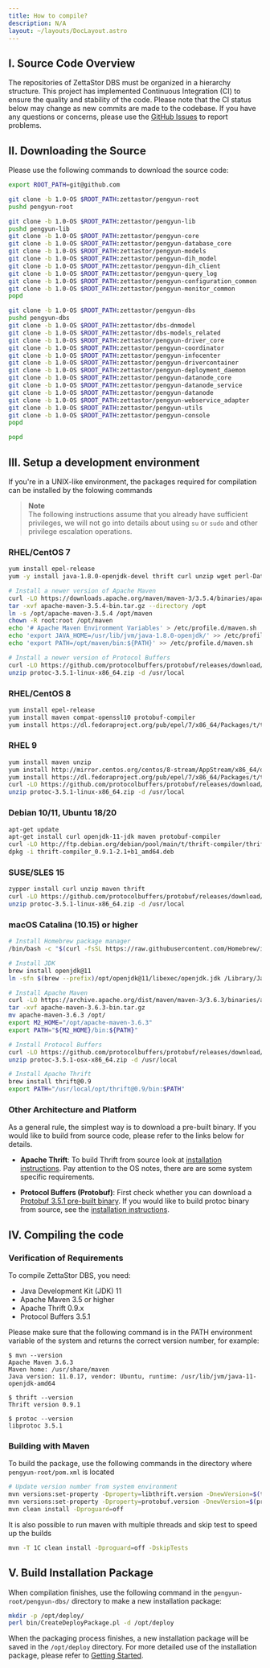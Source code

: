 ```yaml
---
title: How to compile?
description: N/A
layout: ~/layouts/DocLayout.astro
---
```


## I. Source Code Overview
The repositories of ZettaStor DBS must be organized in a hierarchy structure. This project has implemented Continuous Integration (CI) to ensure the quality and stability of the code. Please note that the CI status below may change as new commits are made to the codebase. If you have any questions or concerns, please use the [GitHub Issues](https://github.com/zettastor/dbs/issues) to report problems.
<Diagram3 />

## II. Downloading the Source

Please use the following commands to download the source code:
```bash
export ROOT_PATH=git@github.com

git clone -b 1.0-OS $ROOT_PATH:zettastor/pengyun-root
pushd pengyun-root

git clone -b 1.0-OS $ROOT_PATH:zettastor/pengyun-lib
pushd pengyun-lib
git clone -b 1.0-OS $ROOT_PATH:zettastor/pengyun-core
git clone -b 1.0-OS $ROOT_PATH:zettastor/pengyun-database_core
git clone -b 1.0-OS $ROOT_PATH:zettastor/pengyun-models
git clone -b 1.0-OS $ROOT_PATH:zettastor/pengyun-dih_model
git clone -b 1.0-OS $ROOT_PATH:zettastor/pengyun-dih_client
git clone -b 1.0-OS $ROOT_PATH:zettastor/pengyun-query_log
git clone -b 1.0-OS $ROOT_PATH:zettastor/pengyun-configuration_common
git clone -b 1.0-OS $ROOT_PATH:zettastor/pengyun-monitor_common
popd

git clone -b 1.0-OS $ROOT_PATH:zettastor/pengyun-dbs
pushd pengyun-dbs
git clone -b 1.0-OS $ROOT_PATH:zettastor/dbs-dnmodel
git clone -b 1.0-OS $ROOT_PATH:zettastor/dbs-models_related
git clone -b 1.0-OS $ROOT_PATH:zettastor/pengyun-driver_core
git clone -b 1.0-OS $ROOT_PATH:zettastor/pengyun-coordinator
git clone -b 1.0-OS $ROOT_PATH:zettastor/pengyun-infocenter
git clone -b 1.0-OS $ROOT_PATH:zettastor/pengyun-drivercontainer
git clone -b 1.0-OS $ROOT_PATH:zettastor/pengyun-deployment_daemon
git clone -b 1.0-OS $ROOT_PATH:zettastor/pengyun-datanode_core
git clone -b 1.0-OS $ROOT_PATH:zettastor/pengyun-datanode_service
git clone -b 1.0-OS $ROOT_PATH:zettastor/pengyun-datanode
git clone -b 1.0-OS $ROOT_PATH:zettastor/pengyun-webservice_adapter
git clone -b 1.0-OS $ROOT_PATH:zettastor/pengyun-utils
git clone -b 1.0-OS $ROOT_PATH:zettastor/pengyun-console
popd

popd
```

## III. Setup a development environment

If you're in a UNIX-like environment, the packages required for compilation can be installed by the folowing commands

>**Note**  
The following instructions assume that you already have sufficient privileges, we will not go into details about using `su` or `sudo` and other privilege escalation operations.

### RHEL/CentOS 7
```bash
yum install epel-release
yum -y install java-1.8.0-openjdk-devel thrift curl unzip wget perl-Data-Dumper perl-XML-Simple

# Install a newer version of Apache Maven
curl -LO https://downloads.apache.org/maven/maven-3/3.5.4/binaries/apache-maven-3.5.4-bin.tar.gz
tar -xvf apache-maven-3.5.4-bin.tar.gz --directory /opt
ln -s /opt/apache-maven-3.5.4 /opt/maven
chown -R root:root /opt/maven
echo '# Apache Maven Environment Variables' > /etc/profile.d/maven.sh
echo 'export JAVA_HOME=/usr/lib/jvm/java-1.8.0-openjdk/' >> /etc/profile.d/maven.sh
echo 'export PATH=/opt/maven/bin:${PATH}' >> /etc/profile.d/maven.sh

# Install a newer version of Protocol Buffers
curl -LO https://github.com/protocolbuffers/protobuf/releases/download/v3.5.1/protoc-3.5.1-linux-x86_64.zip
unzip protoc-3.5.1-linux-x86_64.zip -d /usr/local
```

### RHEL/CentOS 8
```bash
yum install epel-release
yum install maven compat-openssl10 protobuf-compiler
yum install https://dl.fedoraproject.org/pub/epel/7/x86_64/Packages/t/thrift-0.9.1-15.el7.x86_64.rpm
```

### RHEL 9
```bash
yum install maven unzip
yum install http://mirror.centos.org/centos/8-stream/AppStream/x86_64/os/Packages/compat-openssl10-1.0.2o-3.el8.x86_64.rpm
yum install https://dl.fedoraproject.org/pub/epel/7/x86_64/Packages/t/thrift-0.9.1-15.el7.x86_64.rpm
curl -LO https://github.com/protocolbuffers/protobuf/releases/download/v3.5.1/protoc-3.5.1-linux-x86_64.zip
unzip protoc-3.5.1-linux-x86_64.zip -d /usr/local
```

### Debian 10/11, Ubuntu 18/20
```bash
apt-get update
apt-get install curl openjdk-11-jdk maven protobuf-compiler
curl -LO http://ftp.debian.org/debian/pool/main/t/thrift-compiler/thrift-compiler_0.9.1-2.1+b1_amd64.deb
dpkg -i thrift-compiler_0.9.1-2.1+b1_amd64.deb
```

### SUSE/SLES 15
```bash
zypper install curl unzip maven thrift
curl -LO https://github.com/protocolbuffers/protobuf/releases/download/v3.5.1/protoc-3.5.1-linux-x86_64.zip
unzip protoc-3.5.1-linux-x86_64.zip -d /usr/local
```

### macOS Catalina (10.15) or higher
```zsh
# Install Homebrew package manager
/bin/bash -c "$(curl -fsSL https://raw.githubusercontent.com/Homebrew/install/HEAD/install.sh)"

# Install JDK
brew install openjdk@11
ln -sfn $(brew --prefix)/opt/openjdk@11/libexec/openjdk.jdk /Library/Java/JavaVirtualMachines/openjdk-11.jdk

# Install Apache Maven
curl -LO https://archive.apache.org/dist/maven/maven-3/3.6.3/binaries/apache-maven-3.6.3-bin.tar.gz
tar -xvf apache-maven-3.6.3-bin.tar.gz
mv apache-maven-3.6.3 /opt/
export M2_HOME="/opt/apache-maven-3.6.3"
export PATH="${M2_HOME}/bin:${PATH}"

# Install Protocol Buffers
curl -LO https://github.com/protocolbuffers/protobuf/releases/download/v3.5.1/protoc-3.5.1-osx-x86_64.zip
unzip protoc-3.5.1-osx-x86_64.zip -d /usr/local

# Install Apache Thrift
brew install thrift@0.9
export PATH="/usr/local/opt/thrift@0.9/bin:$PATH"
```

### Other Architecture and Platform

As a general rule, the simplest way is to download a pre-built binary. If you would like to build from source code, please refer to the links below for details.

- __Apache Thrift__: To build Thrift from source look at [installation instructions](https://thrift.apache.org/docs/install/). Pay attention to the OS notes, there are are some system specific requirements.

- __Protocol Buffers (Protobuf)__: First check whether you can download a [Protobuf 3.5.1 pre-built binary](https://github.com/protocolbuffers/protobuf/releases/tag/v3.5.1). If you would like to build protoc binary from source, see the [installation instructions](https://github.com/protocolbuffers/protobuf/blob/main/src/README.md).

## IV. Compiling the code

### Verification of Requirements
To compile ZettaStor DBS, you need:
- Java Development Kit (JDK) 11
- Apache Maven 3.5 or higher
- Apache Thrift 0.9.x
- Protocol Buffers 3.5.1

Please make sure that the following command is in the PATH environment variable of the system and returns the correct version number, for example:
```
$ mvn --version
Apache Maven 3.6.3
Maven home: /usr/share/maven
Java version: 11.0.17, vendor: Ubuntu, runtime: /usr/lib/jvm/java-11-openjdk-amd64

$ thrift --version
Thrift version 0.9.1

$ protoc --version
libprotoc 3.5.1
```

### Building with Maven

To build the package, use the following commands in the directory where `pengyun-root/pom.xml` is located
```bash
# Update version number from system environment
mvn versions:set-property -Dproperty=libthrift.version -DnewVersion=$(thrift --version | awk '{print $3}')
mvn versions:set-property -Dproperty=protobuf.version -DnewVersion=$(protoc --version | awk '{print $2}')
mvn clean install -Dproguard=off
```

It is also possible to run maven with multiple threads and skip test to speed up the builds
```bash
mvn -T 1C clean install -Dproguard=off -DskipTests
```

## V. Build Installation Package

When compilation finishes, use the following command in the `pengyun-root/pengyun-dbs/` directory to make a new installation package:

```bash
mkdir -p /opt/deploy/
perl bin/CreateDeployPackage.pl -d /opt/deploy
```

When the packaging process finishes, a new installation package will be saved in the `/opt/deploy` directory. For more detailed use of the installation package, please refer to [Getting Started](/en/install).
